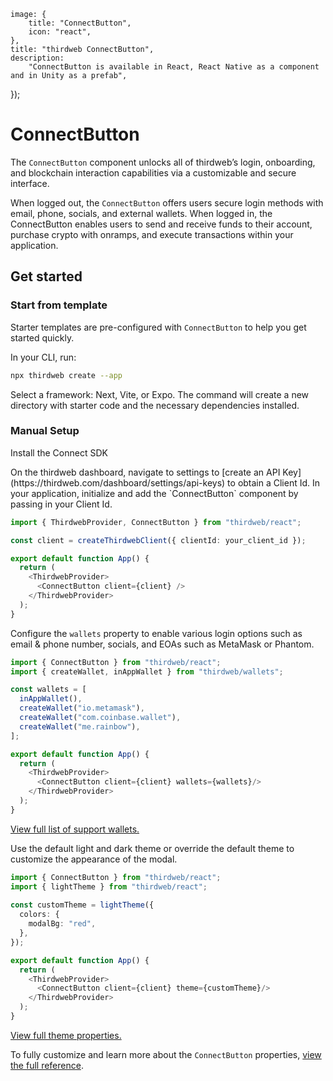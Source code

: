 
	image: {
		title: "ConnectButton",
		icon: "react",
	},
	title: "thirdweb ConnectButton",
	description:
		"ConnectButton is available in React, React Native as a component and in Unity as a prefab",
});

# ConnectButton

The `ConnectButton` component unlocks all of thirdweb’s login, onboarding, and blockchain interaction capabilities via a customizable and secure interface.

<DocImage src={connectModal} />

When logged out, the `ConnectButton` offers users secure login methods with email, phone, socials, and external wallets. When logged in, the ConnectButton enables users to send and receive funds to their account, purchase crypto with onramps, and execute transactions within your application.



## Get started

### Start from template

Starter templates are pre-configured with `ConnectButton` to help you get started quickly.

In your CLI, run:

```bash
npx thirdweb create --app
```

Select a framework: Next, Vite, or Expo. The command will create a new directory with starter code and the necessary dependencies installed.

### Manual Setup

<Steps>
<Step title="Install">
Install the Connect SDK

<InstallTabs
	npm="npm i thirdweb"
	yarn="yarn add thirdweb"
	pnpm="pnpm i thirdweb"
	bun="bun i thirdweb"
/>
</Step>

<Step title="Obtain Client Id">
On the thirdweb dashboard, navigate to settings to [create an API Key](https://thirdweb.com/dashboard/settings/api-keys) to obtain a Client Id. 
</Step>

<Step title="Add ConnectButton component">
In your application, initialize and add the `ConnectButton` component by passing in your Client Id. 

```ts
import { ThirdwebProvider, ConnectButton } from "thirdweb/react";

const client = createThirdwebClient({ clientId: your_client_id });

export default function App() {
  return (
    <ThirdwebProvider>
      <ConnectButton client={client} />
    </ThirdwebProvider>
  );
}
```

</Step>
<Step title="Configure login options">

Configure the `wallets` property to enable various login options such as email & phone number, socials, and EOAs such as MetaMask or Phantom. 

```ts
import { ConnectButton } from "thirdweb/react";
import { createWallet, inAppWallet } from "thirdweb/wallets";

const wallets = [
  inAppWallet(),
  createWallet("io.metamask"),
  createWallet("com.coinbase.wallet"),
  createWallet("me.rainbow"),
];

export default function App() {
  return (
    <ThirdwebProvider>
      <ConnectButton client={client} wallets={wallets}/>
    </ThirdwebProvider>
  );
}

```

[View full list of support wallets.]()
</Step>
<Step title="Customize theme">

Use the default light and dark theme or override the default theme to customize the appearance of the modal.

```ts
import { ConnectButton } from "thirdweb/react";
import { lightTheme } from "thirdweb/react";
 
const customTheme = lightTheme({
  colors: {
    modalBg: "red",
  },
});

export default function App() {
  return (
    <ThirdwebProvider>
      <ConnectButton client={client} theme={customTheme}/>
    </ThirdwebProvider>
  );
}
```

[View full theme properties.](https://portal.thirdweb.com/references/typescript/v5/Theme)
</Step>
</Steps>

To fully customize and learn more about the `ConnectButton` properties, [view the full reference](https://portal.thirdweb.com/references/typescript/v5/ConnectButtonProps).
<OpenSourceCard
	title="connect-button-example"
	href="https://github.com/thirdweb-example/connect-button-example"
	description="Example of how to use ConnectButton component created in a Next application."
/>